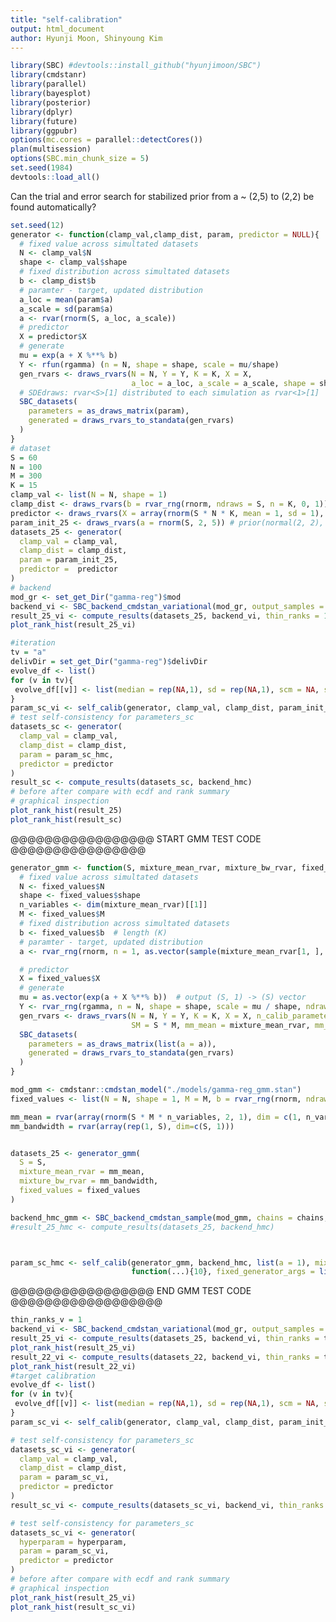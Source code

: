 ```yaml
---
title: "self-calibration"
output: html_document
author: Hyunji Moon, Shinyoung Kim
---
```


```r
library(SBC) #devtools::install_github("hyunjimoon/SBC")
library(cmdstanr)
library(parallel)
library(bayesplot)
library(posterior)
library(dplyr)
library(future)
library(ggpubr)
options(mc.cores = parallel::detectCores())
plan(multisession)
options(SBC.min_chunk_size = 5)
set.seed(1984)
devtools::load_all()
```


Can the trial and error search for stabilized prior from a ~ (2,5) to (2,2) be found automatically?
```r
set.seed(12)
generator <- function(clamp_val,clamp_dist, param, predictor = NULL){
  # fixed value across simultated datasets
  N <- clamp_val$N
  shape <- clamp_val$shape
  # fixed distribution across simultated datasets
  b <- clamp_dist$b
  # paramter - target, updated distribution 
  a_loc = mean(param$a)
  a_scale = sd(param$a)
  a <- rvar(rnorm(S, a_loc, a_scale))
  # predictor
  X = predictor$X
  # generate
  mu = exp(a + X %**% b)
  Y <- rfun(rgamma) (n = N, shape = shape, scale = mu/shape) 
  gen_rvars <- draws_rvars(N = N, Y = Y, K = K, X = X, 
                           a_loc = a_loc, a_scale = a_scale, shape = shape)
  # SDEdraws: rvar<S>[1] distributed to each simulation as rvar<1>[1]
  SBC_datasets(
    parameters = as_draws_matrix(param), 
    generated = draws_rvars_to_standata(gen_rvars)
  )
}
# dataset 
S = 60
N = 100
M = 300
K = 15
clamp_val <- list(N = N, shape = 1)
clamp_dist <- draws_rvars(b = rvar_rng(rnorm, ndraws = S, n = K, 0, 1)) #rgamma(S, shape = 0.01, scale = 0.01)
predictor <- draws_rvars(X = array(rnorm(S * N * K, mean = 1, sd = 1), dim = c(S, N, K)))
param_init_25 <- draws_rvars(a = rnorm(S, 2, 5)) # prior(normal(2, 2), class = "b", coef = "Intercept")
datasets_25 <- generator(
  clamp_val = clamp_val,
  clamp_dist = clamp_dist,
  param = param_init_25,
  predictor =  predictor
)
# backend 
mod_gr <- set_get_Dir("gamma-reg")$mod
backend_vi <- SBC_backend_cmdstan_variational(mod_gr, output_samples = M, algorithm = "fullrank")
result_25_vi <- compute_results(datasets_25, backend_vi, thin_ranks = 1)
plot_rank_hist(result_25_vi)

#iteration
tv = "a"
delivDir = set_get_Dir("gamma-reg")$delivDir
evolve_df <- list()
for (v in tv){
 evolve_df[[v]] <- list(median = rep(NA,1), sd = rep(NA,1), scm = NA, scm_init = NA) 
}
param_sc_vi <- self_calib(generator, clamp_val, clamp_dist, param_init_25, predictor, backend_vi, tv, 1, 1, evolve_df, delivDir, type = "sample")
# test self-consistency for parameters_sc
datasets_sc <- generator(
  clamp_val = clamp_val,
  clamp_dist = clamp_dist,
  param = param_sc_hmc,
  predictor = predictor
)
result_sc <- compute_results(datasets_sc, backend_hmc) 
# before after compare with ecdf and rank summary
# graphical inspection
plot_rank_hist(result_25)
plot_rank_hist(result_sc)
```

@@@@@@@@@@@@@@@@@ START GMM TEST CODE @@@@@@@@@@@@@@@@

```r
generator_gmm <- function(S, mixture_mean_rvar, mixture_bw_rvar, fixed_values){
  # fixed value across simultated datasets
  N <- fixed_values$N
  shape <- fixed_values$shape
  n_variables <- dim(mixture_mean_rvar)[[1]]
  M <- fixed_values$M
  # fixed distribution across simultated datasets
  b <- fixed_values$b  # length (K)
  # paramter - target, updated distribution
  a <- rvar_rng(rnorm, n = 1, as.vector(sample(mixture_mean_rvar[1, ], 1, replace=TRUE)), sd=mixture_bw_rvar[1]) # <S>(n_vars, S * M) -> <S>(n_vars)

  # predictor
  X = fixed_values$X
  # generate
  mu = as.vector(exp(a + X %**% b))  # output (S, 1) -> (S) vector
  Y <- rvar_rng(rgamma, n = N, shape = shape, scale = mu / shape, ndraws = S)
  gen_rvars <- draws_rvars(N = N, Y = Y, K = K, X = X, n_calib_parameters = n_variables,
                           SM = S * M, mm_mean = mixture_mean_rvar, mm_bandwidth = mixture_bw_rvar, shape = shape)
  SBC_datasets(
    parameters = as_draws_matrix(list(a = a)), 
    generated = draws_rvars_to_standata(gen_rvars)
  )
}

mod_gmm <- cmdstanr::cmdstan_model("./models/gamma-reg_gmm.stan")
fixed_values <- list(N = N, shape = 1, M = M, b = rvar_rng(rnorm, ndraws = 1, n = K, 0, 1), X = rvar(array(rnorm(n = N * K, mean = 1, sd = 1), dim = c(1, N, K))))

mm_mean = rvar(array(rnorm(S * M * n_variables, 2, 1), dim = c(1, n_variables, S * M)))
mm_bandwidth = rvar(array(rep(1, S), dim=c(S, 1)))


datasets_25 <- generator_gmm(
  S = S,
  mixture_mean_rvar = mm_mean,
  mixture_bw_rvar = mm_bandwidth,
  fixed_values = fixed_values
)

backend_hmc_gmm <- SBC_backend_cmdstan_sample(mod_gmm, chains = chains, iter_sampling = M / chains)
#result_25_hmc <- compute_results(datasets_25, backend_hmc)



param_sc_hmc <- self_calib(generator_gmm, backend_hmc, list(a = 1), mixture_mean_init = mm_mean, mixture_bw_init = mm_bandwidth, thin = 3, sbc_iterations = 
                           function(...){10}, fixed_generator_args = list(fixed_values = fixed_values))

```


@@@@@@@@@@@@@@@@@ END GMM TEST CODE @@@@@@@@@@@@@@@@@@

```r
thin_ranks_v = 1
backend_vi <- SBC_backend_cmdstan_variational(mod_gr, output_samples = M, algorithm = "fullrank")
result_25_vi <- compute_results(datasets_25, backend_vi, thin_ranks = thin_ranks_v)
plot_rank_hist(result_25_vi)
result_22_vi <- compute_results(datasets_22, backend_vi, thin_ranks = thin_ranks_v)
plot_rank_hist(result_22_vi)
#target calibration
evolve_df <- list()
for (v in tv){
 evolve_df[[v]] <- list(median = rep(NA,1), sd = rep(NA,1), scm = NA, scm_init = NA) 
}
param_sc_vi <- self_calib(generator, clamp_val, clamp_dist, param_init_25, predictor, backend_vi, tv, thin_ranks_v, 1, evolve_df, delivDir)

# test self-consistency for parameters_sc
datasets_sc_vi <- generator(
  clamp_val = clamp_val,
  clamp_dist = clamp_dist,
  param = param_sc_vi,
  predictor = predictor
)
result_sc_vi <- compute_results(datasets_sc_vi, backend_vi, thin_ranks = thin_ranks_v) 

# test self-consistency for parameters_sc
datasets_sc_vi <- generator(
  hyperparam = hyperparam,
  param = param_sc_vi,
  predictor = predictor
)
# before after compare with ecdf and rank summary
# graphical inspection
plot_rank_hist(result_25_vi)
plot_rank_hist(result_sc_vi)
```
